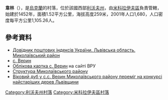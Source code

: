 {{coord|49|29|4|N|23|59|25|E|scale:100000|display=title}}

'''韋林'''（{{lang-uk|Верин}}），是[[烏克蘭|烏克蘭]]的村落，位於該國西部[[利沃夫州|利沃夫州]]，由[[米科拉伊夫區|米科拉伊夫區]]負責管轄，始建於1452年，面積1.52平方公里，海拔高度259米，2001年人口1,680，人口密度每平方公里1,105.26人。

==參考資料==
*[https://web.archive.org/web/20160216134314/http://www.uaidx.com/13/292/index Довідник поштових індексів України. Львівська область. Миколаївський район]
*[http://w1.c1.rada.gov.ua/pls/z7503/A005?rf7571=20170 с. Верин] {{Wayback|url=http://w1.c1.rada.gov.ua/pls/z7503/A005?rf7571=20170 |date=20181124220005 }}
* [http://w1.c1.rada.gov.ua/pls/z7503/A005?rf7571=20170 Облікова картка с. Верин] {{Wayback|url=http://w1.c1.rada.gov.ua/pls/z7503/A005?rf7571=20170 |date=20181124220005 }} на сайті ВРУ
* [http://mykolaiv.info/struktura-mikolayivskogo-rayonu/s.-verin.html Структура Миколаївського району]{{dead link|date=2018年5月 |bot=InternetArchiveBot |fix-attempted=yes }}
* [https://web.archive.org/web/20150623142449/http://www.zik.com.ua/ua/news/2010/06/23/234125 Віковий дуб у с.с. Верин Миколаївського району переміг на конкурсі найстаріших дерев Львівщини]

{{DEFAULTSORT:Верин}}
[[Category:利沃夫州村落|Category:利沃夫州村落]]
[[Category:米科拉伊夫區村落|Category:米科拉伊夫區村落]]


{{Lviv-geo-stub}}